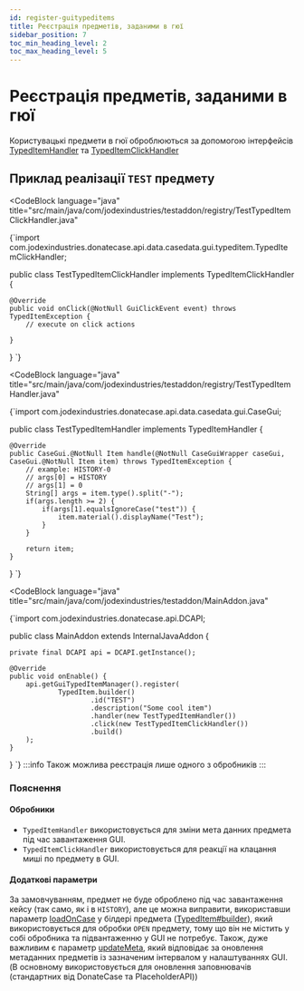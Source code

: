 ```yaml
---
id: register-guitypeditems
title: Реєстрація предметів, заданими в гюї
sidebar_position: 7
toc_min_heading_level: 2
toc_max_heading_level: 5
---
```



# Реєстрація предметів, заданими в гюї

Користувацькі предмети в гюї оброблюються за допомогою інтерфейсів [TypedItemHandler](https://repo.jodexindustries.xyz/javadoc/releases/com/jodexindustries/donatecase/api/2.1.0.0/raw/com/jodexindustries/donatecase/api/data/casedata/gui/typeditem/TypedItemHandler.html)
та [TypedItemClickHandler](https://repo.jodexindustries.xyz/javadoc/releases/com/jodexindustries/donatecase/api/2.1.0.0/raw/com/jodexindustries/donatecase/api/data/casedata/gui/typeditem/TypedItemClickHandler.html)

## Приклад реалізації `TEST` предмету

<CodeBlock
        language="java"
        title="src/main/java/com/jodexindustries/testaddon/registry/TestTypedItemClickHandler.java"
>
{`import com.jodexindustries.donatecase.api.data.casedata.gui.typeditem.TypedItemClickHandler;

public class TestTypedItemClickHandler implements TypedItemClickHandler {

    @Override
    public void onClick(@NotNull GuiClickEvent event) throws TypedItemException {
        // execute on click actions

    }
}
`}
</CodeBlock>

<CodeBlock
        language="java"
        title="src/main/java/com/jodexindustries/testaddon/registry/TestTypedItemHandler.java"
>
{`import com.jodexindustries.donatecase.api.data.casedata.gui.CaseGui;

public class TestTypedItemHandler implements TypedItemHandler {

    @Override
    public CaseGui.@NotNull Item handle(@NotNull CaseGuiWrapper caseGui, CaseGui.@NotNull Item item) throws TypedItemException {
        // example: HISTORY-0
        // args[0] = HISTORY
        // args[1] = 0
        String[] args = item.type().split("-");
        if(args.length >= 2) {
            if(args[1].equalsIgnoreCase("test")) {
                item.material().displayName("Test");
            }
        }

        return item;
    }
}
`}
</CodeBlock>


<CodeBlock
        language="java"
        title="src/main/java/com/jodexindustries/testaddon/MainAddon.java"
>
{`import com.jodexindustries.donatecase.api.DCAPI;

public class MainAddon extends InternalJavaAddon {

    private final DCAPI api = DCAPI.getInstance();

    @Override
    public void onEnable() {
        api.getGuiTypedItemManager().register(
                TypedItem.builder()
                        .id("TEST")
                        .description("Some cool item")
                        .handler(new TestTypedItemHandler())
                        .click(new TestTypedItemClickHandler())
                        .build()
        );
    }

}
`}
</CodeBlock>
:::info
Також можлива реєстрація лише одного з обробників
:::


### Пояснення
#### Обробники
- `TypedItemHandler` використовується для зміни мета данних предмета під час завантаження GUI.
- `TypedItemClickHandler` використовується для реакції на клацання миші по предмету в GUI.

#### Додаткові параметри
За замовчуванням, предмет не буде оброблено під час завантаження кейсу (так само, як і в `HISTORY`), 
але це можна виправити, використавши параметр
[loadOnCase](https://repo.jodexindustries.xyz/javadoc/releases/com/jodexindustries/donatecase/api/2.1.0.0/raw/com/jodexindustries/donatecase/api/data/casedata/gui/typeditem/TypedItem.TypedItemBuilder.html#loadOnCase(boolean))
у білдері предмета ([TypedItem#builder](https://repo.jodexindustries.xyz/javadoc/releases/com/jodexindustries/donatecase/api/2.1.0.0/raw/com/jodexindustries/donatecase/api/data/casedata/gui/typeditem/TypedItem.html#builder())),
який використовується для обробки `OPEN` предмету, тому що він не містить у собі обробника та підвантаженню у GUI не потребує.
Також, дуже важливим є параметр
[updateMeta](https://repo.jodexindustries.xyz/javadoc/releases/com/jodexindustries/donatecase/api/2.1.0.0/raw/com/jodexindustries/donatecase/api/data/casedata/gui/typeditem/TypedItem.TypedItemBuilder.html#updateMeta(boolean)), 
який відповідає за оновлення метаданних предметів із зазначеним інтервалом у налаштуваннях GUI. (В основному використовується для оновлення заповнювачів (стандартних від DonateCase та PlaceholderAPI))
